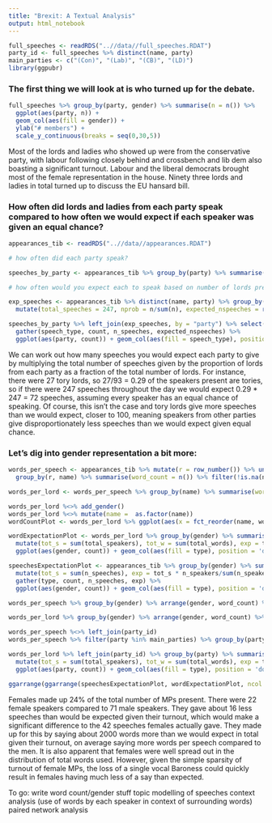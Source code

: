```yaml
---
title: "Brexit: A Textual Analysis"
output: html_notebook
---
```


```r
full_speeches <- readRDS("..//data//full_speeches.RDAT")
party_id <- full_speeches %>% distinct(name, party)
main_parties <- c("(Con)", "(Lab)", "(CB)", "(LD)")
library(ggpubr)
```


### The first thing we will look at is who turned up for the debate.


```r
full_speeches %>% group_by(party, gender) %>% summarise(n = n()) %>%
  ggplot(aes(party, n)) +
  geom_col(aes(fill = gender)) +
  ylab("# members") +
  scale_y_continuous(breaks = seq(0,30,5))
```

Most of the lords and ladies who showed up were from the conservative party, with labour following closely behind and crossbench and lib dem also boasting a significant turnout. Labour and the liberal democrats brought most of the female representation in the house. Ninety three lords and ladies in total turned up to discuss the EU hansard bill.

### How often did lords and ladies from each party speak compared to how often we would expect if each speaker was given an equal chance?

```r
appearances_tib <- readRDS("..//data//appearances.RDAT")

# how often did each party speak?

speeches_by_party <- appearances_tib %>% group_by(party) %>% summarise(n_speeches = n())

# how often would you expect each to speak based on number of lords present?

exp_speeches <- appearances_tib %>% distinct(name, party) %>% group_by(party) %>% summarise(n = n()) %>%
  mutate(total_speeches = 247, nprob = n/sum(n), expected_nspeeches = round(total_speeches*nprob)) 

speeches_by_party %>% left_join(exp_speeches, by = "party") %>% select(party,n_speeches,expected_nspeeches) %>% 
  gather(speech_type, count, n_speeches, expected_nspeeches) %>%
  ggplot(aes(party, count)) + geom_col(aes(fill = speech_type), position = "dodge")
```
We can work out how many speeches you would expect each party to give by multiplying the total number of speeches given by the proportion of lords from each party as a fraction of the total number of lords. For instance, there were 27 tory lords, so 27/93 = 0.29 of the speakers present are tories, so if there were 247 speeches throughout the day we would expect 0.29 * 247 = 72 speeches, assuming every speaker has an equal chance of speaking. Of course, this isn't the case and tory lords give more speeches than we would expect, closer to 100, meaning speakers from other parties give disproportionately less speeches than we would expect given equal chance. 

### Let's dig into gender representation a bit more:

```r
words_per_speech <- appearances_tib %>% mutate(r = row_number()) %>% unnest_tokens(word, speeches) %>% 
  group_by(r, name) %>% summarise(word_count = n()) %>% filter(!is.na(name)) %>% ungroup() %>% add_gender()

words_per_lord <- words_per_speech %>% group_by(name) %>% summarise(word_count = sum(word_count)) %>% filter(!is.na(name))

words_per_lord %<>% add_gender()
words_per_lord %<>% mutate(name =  as.factor(name))
wordCountPlot <- words_per_lord %>% ggplot(aes(x = fct_reorder(name, word_count), y = word_count)) + geom_col(aes(fill = gender)) 

wordExpectationPlot <- words_per_lord %>% group_by(gender) %>% summarise(total_words = sum(word_count), total_speakers = length(name)) %>% ungroup() %>%
  mutate(tot_s = sum(total_speakers), tot_w = sum(total_words), exp = tot_w*(total_speakers/tot_s)) %>% gather(type, count, total_words, exp) %>%
  ggplot(aes(gender, count)) + geom_col(aes(fill = type), position = 'dodge')

speechesExpectationPlot <- appearances_tib %>% group_by(gender) %>% summarise(n_speeches = length(name), n_speakers = length(unique(name))) %>% ungroup() %>% 
  mutate(tot_s = sum(n_speeches), exp = tot_s * n_speakers/sum(n_speakers)) %>%
  gather(type, count, n_speeches, exp) %>%
  ggplot(aes(gender, count)) + geom_col(aes(fill = type), position = 'dodge')

words_per_speech %>% group_by(gender) %>% arrange(gender, word_count) %>% mutate(r = row_number(), p = r/length(r)) %>% ggplot(aes(word_count, p)) + geom_line(aes(colour = gender)) + geom_point(aes(colour = gender))

words_per_lord %>% group_by(gender) %>% arrange(gender, word_count) %>% mutate(r = row_number(), p = r/length(r)) %>% ggplot(aes(word_count, p)) + geom_line(aes(colour = gender)) + geom_point(aes(colour = gender))

words_per_speech %<>% left_join(party_id)
words_per_speech %>% filter(party %in% main_parties) %>% group_by(party) %>% arrange(party, word_count) %>% mutate(r = row_number(), p = r/length(r)) %>% ggplot(aes(word_count, p)) + geom_line(aes(colour = party)) + geom_point(aes(colour = party))

words_per_lord %>% left_join(party_id) %>% group_by(party) %>% summarise(total_words = sum(word_count), total_speakers = length(name)) %>% ungroup() %>%
  mutate(tot_s = sum(total_speakers), tot_w = sum(total_words), exp = tot_w*(total_speakers/tot_s)) %>% gather(type, count, total_words, exp) %>%
  ggplot(aes(party, count)) + geom_col(aes(fill = type), position = 'dodge')

ggarrange(ggarrange(speechesExpectationPlot, wordExpectationPlot, ncol = 2), wordCountPlot, nrow = 2)
```

Females made up 24% of the total number of MPs present. There were 22 female speakers compared to 71 male speakers. They gave about 16 less speeches than would be expected given their turnout, which would make a significant difference to the 42 speeches females actually gave. They made up for this by saying about 2000 words more than we would expect in total given their turnout, on average saying more words per speech compared to the men. It is also apparent that females were well spread out in the distribution of total words used. However, given the simple sparsity of turnout of female MPs, the loss of a single vocal Baroness could quickly result in females having much less of a say than expected.




To go:
write word count/gender stuff
topic modelling of speeches
context analysis (use of words by each speaker in context of surrounding words)
paired network analysis


